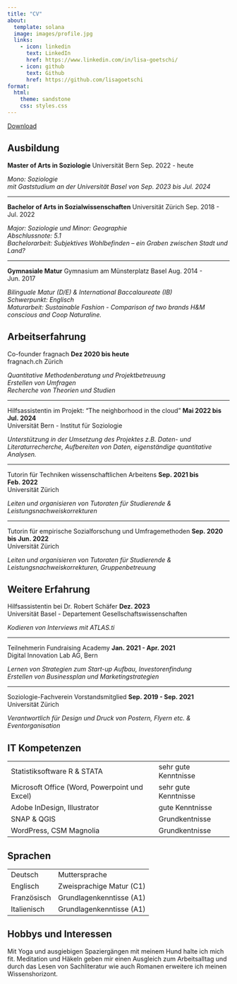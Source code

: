 ```yaml
---
title: "CV"
about: 
  template: solana
  image: images/profile.jpg
  links:
    - icon: linkedin
      text: LinkedIn
      href: https://www.linkedin.com/in/lisa-goetschi/
    - icon: github
      text: Github
      href: https://github.com/lisagoetschi
format:
  html:
    theme: sandstone
    css: styles.css
---
```


[Download](CV_Lisa_Goetschi_DE.pdf){#myid .cvstyle}

## Ausbildung

::: cv.text
**Master of Arts in Soziologie** Universität Bern Sep. 2022 - heute

*Mono: Soziologie\
mit Gaststudium an der Universität Basel von Sep. 2023 bis Jul. 2024*

------------------------------------------------------------------------

**Bachelor of Arts in Sozialwissenschaften** Universität Zürich Sep. 2018 - Jul. 2022

*Major: Soziologie und Minor: Geographie\
Abschlussnote: 5.1\
Bachelorarbeit: Subjektives Wohlbefinden -- ein Graben zwischen Stadt und Land?*

------------------------------------------------------------------------

**Gymnasiale Matur** Gymnasium am Münsterplatz Basel Aug. 2014 - Jun. 2017

*Bilinguale Matur (D/E) & International Baccalaureate (IB)\
Schwerpunkt: Englisch\
Maturarbeit: Sustainable Fashion - Comparison of two brands H&M conscious and Coop Naturaline.*
:::

## Arbeitserfahrung

::: cv.text
Co-founder fragnach **Dez 2020 bis heute\
**fragnach.ch Zürich

*Quantitative Methodenberatung und Projektbetreuung\
Erstellen von Umfragen\
Recherche von Theorien und Studien*

------------------------------------------------------------------------

Hilfsassistentin im Projekt: "The neighborhood in the cloud" **Mai 2022 bis Jul. 2024**\
Universität Bern - Institut für Soziologie

*Unterstützung in der Umsetzung des Projektes z.B. Daten- und Literaturrecherche, Aufbereiten von Daten, eigenständige quantitative Analysen.*

------------------------------------------------------------------------

Tutorin für Techniken wissenschaftlichen Arbeitens **Sep. 2021 bis Feb. 2022\
**Universität Zürich

*Leiten und organisieren von Tutoraten für Studierende & Leistungsnachweiskorrekturen*

------------------------------------------------------------------------

Tutorin für empirische Sozialforschung und Umfragemethoden **Sep. 2020 bis Jun. 2022**\
Universität Zürich

*Leiten und organisieren von Tutoraten für Studierende & Leistungsnachweiskorrekturen, Gruppenbetreuung*
:::

## Weitere Erfahrung

::: cv.text
::: cv.text
Hilfsassistentin bei Dr. Robert Schäfer **Dez. 2023\
**Universität Basel - Departement Gesellschaftswissenschaften

*Kodieren von Interviews mit ATLAS.ti*

------------------------------------------------------------------------

Teilnehmerin Fundraising Academy **Jan. 2021 - Apr. 2021**\
Digital Innovation Lab AG, Bern

*Lernen von Strategien zum Start-up Aufbau, Investorenfindung\
Erstellen von Businessplan und Marketingstrategien*

------------------------------------------------------------------------

Soziologie-Fachverein Vorstandsmitglied **Sep. 2019 - Sep. 2021**\
Universität Zürich

*Verantwortlich für Design und Druck von Postern, Flyern etc. & Eventorganisation*
:::
:::

## IT Kompetenzen

|                                               |                      |
|-----------------------------------------------|----------------------|
| Statistiksoftware R & STATA                   | sehr gute Kenntnisse |
| Microsoft Office (Word, Powerpoint und Excel) | sehr gute Kenntnisse |
| Adobe InDesign, Illustrator                   | gute Kenntnisse      |
| SNAP & QGIS                                   | Grundkentnisse       |
| WordPress, CSM Magnolia                       | Grundkentnisse       |

## Sprachen

|             |                          |
|-------------|--------------------------|
| Deutsch     | Muttersprache            |
| Englisch    | Zweisprachige Matur (C1) |
| Französisch | Grundlagenkenntisse (A1) |
| Italienisch | Grundlagenkenntisse (A1) |

## Hobbys und Interessen

::: cv.text
Mit Yoga und ausgiebigen Spaziergängen mit meinem Hund halte ich mich fit. Meditation und Häkeln geben mir einen Ausgleich zum Arbeitsalltag und durch das Lesen von Sachliteratur wie auch Romanen erweitere ich meinen Wissenshorizont.
:::
